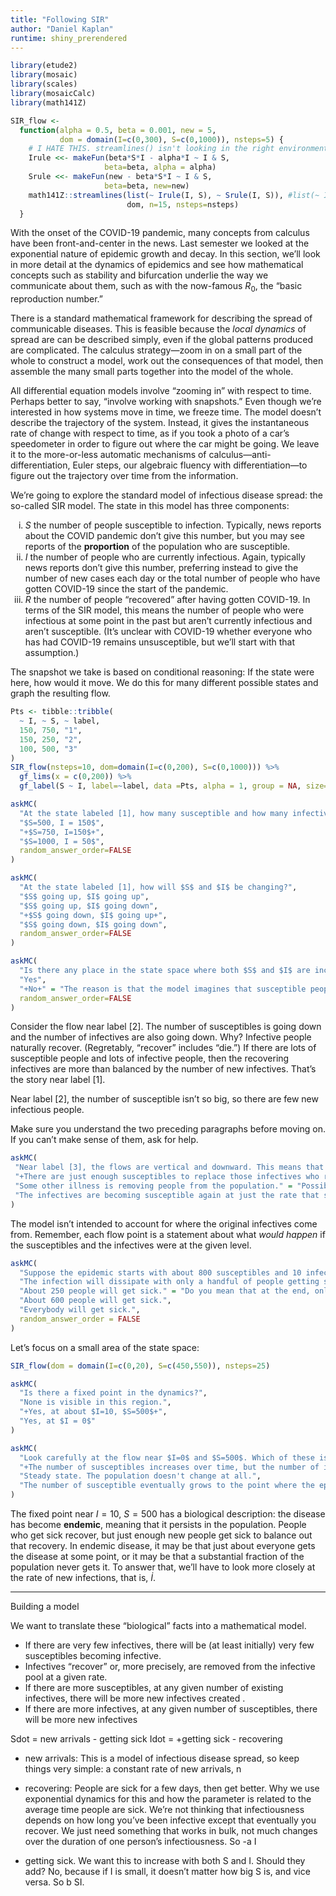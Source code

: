 ```yaml
---
title: "Following SIR"
author: "Daniel Kaplan"
runtime: shiny_prerendered
---
```


```r
library(etude2)
library(mosaic)
library(scales)
library(mosaicCalc)
library(math141Z)
```

```r
SIR_flow <- 
  function(alpha = 0.5, beta = 0.001, new = 5, 
           dom = domain(I=c(0,300), S=c(0,1000)), nsteps=5) {
    # I HATE THIS. streamlines() isn't looking in the right environment
    Irule <<- makeFun(beta*S*I - alpha*I ~ I & S, 
                     beta=beta, alpha = alpha)
    Srule <<- makeFun(new - beta*S*I ~ I & S, 
                     beta=beta, new=new)
    math141Z::streamlines(list(~ Irule(I, S), ~ Srule(I, S)), #list(~ Irule(I, S), ~ Srule(I, S)), 
                          dom, n=15, nsteps=nsteps) 
  }
```


With the onset of the COVID-19 pandemic, many concepts from calculus have been front-and-center in the news. Last semester we looked at the exponential nature of epidemic growth and decay. In this section, we'll look in more detail at the dynamics of epidemics and see how mathematical concepts such as stability and bifurcation underlie the way we communicate about them, such as with the now-famous $R_0$, the "basic reproduction number."

There is a standard mathematical framework for describing the spread of communicable diseases. This is feasible because the *local dynamics* of spread are can be described simply, even if the global patterns produced are complicated. The calculus strategy---zoom in on a small part of the whole to construct a model, work out the consequences of that model, then assemble the many small parts together into the model of the whole.

All differential equation models involve "zooming in" with respect to time. Perhaps better to say, "involve working with snapshots." Even though we're interested in how systems move in time, we freeze time. The model doesn't describe the trajectory of the system. Instead, it gives the instantaneous rate of change with respect to time, as if you took a photo of a car's speedometer in order to figure out where the car might be going. We leave it to the more-or-less automatic mechanisms of calculus---anti-differentiation, Euler steps, our algebraic fluency with differentiation---to figure out the trajectory over time from the information.

We're going to explore the standard model of infectious disease spread: the so-called SIR model. The state in this model has three components:

i. $S$ the number of people susceptible to infection. Typically, news reports about the COVID pandemic don't give this number, but you may see reports of the **proportion** of the population who are susceptible.
ii. $I$ the number of people who are currently infectious. Again, typically news reports don't give this number, preferring instead to give the number of new cases each day or the total number of people who have gotten COVID-19 since the start of the pandemic.
iii. $R$ the number of people "recovered" after having gotten COVID-19. In terms of the SIR model, this means the number of people who were infectious at some point in the past but aren't currently infectious and aren't susceptible. (It's unclear with COVID-19 whether everyone who has had COVID-19 remains unsusceptible, but we'll start with that assumption.)

The snapshot we take is based on conditional reasoning: If the state were here, how would it move. We do this for many different possible states and graph the resulting flow. 



```r
Pts <- tibble::tribble(
  ~ I, ~ S, ~ label,
  150, 750, "1",
  150, 250, "2",
  100, 500, "3"
)
SIR_flow(nsteps=10, dom=domain(I=c(0,200), S=c(0,1000))) %>%
  gf_lims(x = c(0,200)) %>%
  gf_label(S ~ I, label=~label, data =Pts, alpha = 1, group = NA, size=NA)
```


```r
askMC(
  "At the state labeled [1], how many susceptible and how many infective people are there?",
  "$S=500, I = 150$",
  "+$S=750, I=150$+",
  "$S=1000, I = 50$", 
  random_answer_order=FALSE
)
```
  
```r
askMC(
  "At the state labeled [1], how will $S$ and $I$ be changing?",
  "$S$ going up, $I$ going up",
  "$S$ going up, $I$ going down",
  "+$S$ going down, $I$ going up+",
  "$S$ going down, $I$ going down",
  random_answer_order=FALSE
)
```

```r
askMC(
  "Is there any place in the state space where both $S$ and $I$ are increasing?",
  "Yes",
  "+No+" = "The reason is that the model imagines that susceptible people are being converted to infectious people (that is, when susceptible people get sick, they become infective.",
  random_answer_order=FALSE
)
```


Consider the flow near label [2]. The number of susceptibles is going down and the number of infectives are also going down. Why? Infective people naturally recover. (Regretably, "recover" includes "die.") If there are lots of susceptible people and lots of infective people, then the recovering infectives are more than balanced by the number of new infectives. That's the story near label [1].

Near label [2], the number of susceptible isn't so big, so there are few new infectious people.

Make sure you understand the two preceding paragraphs before moving on. If you can't make sense of them, ask for help.

```r
askMC(
 "Near label [3], the flows are vertical and downward. This means that the number of susceptibles is decreasing, but the number of infectives is staying the same. What's happening?",
 "+There are just enough susceptibles to replace those infectives who recover.+",
 "Some other illness is removing people from the population." = "Possible, but ... The nice thing about a model is that *we make the rules*. This model focuses on the pandemic.",
 "The infectives are becoming susceptible again at just the rate that susceptibles become infective." = "If this were true, the number of susceptibles would stay level, not decrease."
)
```

The model isn't intended to account for where the original infectives come from. Remember, each flow point is a statement about what *would happen* if the susceptibles and the infectives were at the given level. 

```r
askMC(
  "Suppose the epidemic starts with about 800 susceptibles and 10 infectives. Follow the flow to work out the long-term result. Which of these is the best description?",
  "The infection will dissipate with only a handful of people getting sick.",
  "About 250 people will get sick." = "Do you mean that at the end, only 250 people will still be susceptible? If so, then 800-250 people got sick.",
  "About 600 people will get sick.",
  "Everybody will get sick.",
  random_answer_order = FALSE
)
```
  
Let's focus on a small area of the state space:

```r
SIR_flow(dom = domain(I=c(0,20), S=c(450,550)), nsteps=25)
```

```r
askMC(
  "Is there a fixed point in the dynamics?",
  "None is visible in this region.",
  "+Yes, at about $I=10, $S=500$+",
  "Yes, at $I = 0$"
)
```

```r
askMC(
  "Look carefully at the flow near $I=0$ and $S=500$. Which of these is the best description?",
  "+The number of susceptibles increases over time, but the number of infectives stays near 0.+",
  "Steady state. The population doesn't change at all.",
  "The number of susceptible eventually grows to the point where the epidemic takes off again." = "It looks like that's right, but you are looking at the big picture. The trick in making differential equation models is to make your focus local. Let the global picture emerge from the mechanism (say, Euler steps) for solving the dynamics."
)
```

The fixed point near $I=10$, $S=500$ has a biological description: the disease has become **endemic**, meaning that it persists in the population. People who get sick recover, but just enough new people get sick to balance out that recovery. In endemic disease, it may be that just about everyone gets the disease at some point, or it may be that a substantial fraction of the population never gets it. To answer that, we'll have to look more closely at the rate of new infections, that is, $\dot{I}$.
  
---

Building a model

We want to translate these "biological" facts into a mathematical model.

- If there are very few infectives, there will be (at least initially) very few susceptibles becoming infective.
- Infectives "recover" or, more precisely, are removed from the infective pool at a given rate.
- If there are more susceptibles, at any given number of existing infectives, there will be more new infectives created .
- If there are more infectives, at any given number of susceptibles, there will be more new infectives

Sdot = new arrivals - getting sick
Idot = +getting sick - recovering

- new arrivals: This is a model of infectious disease spread, so keep things very simple: a constant rate of new arrivals, n

- recovering: People are sick for a few days, then get better. Why we use exponential dynamics for this and how the parameter is related to the average time people are sick. We're not thinking that infectiousness depends on how long you've been infective except that eventually you recover. We just need something that works in bulk, not much changes over the duration of one person's infectiousness.  So -a I

- getting sick. We want this to increase with both S and I. Should they add? No, because if I is small, it doesn't matter how big S is, and vice versa. So b SI.



